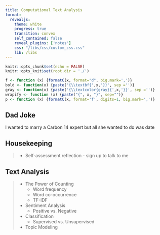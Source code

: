 ```yaml
---
title: Computational Text Analysis
format: 
  revealjs:
    theme: white
    progress: true
    transition: convex
    self_contained: false
    reveal_plugins: ['notes']
    css: "/libs/css/custom_css.css"
    lib: /libs
---
```


```r
knitr::opts_chunk$set(echo = FALSE)
knitr::opts_knit$set(root.dir = './')

f <- function (x) {formatC(x, format="d", big.mark=',')}
bold <- function(x) {paste('{\\textbf{',x,'}}', sep ='')}
gray <- function(x) {paste('{\\textcolor{gray}{',x,'}}', sep ='')}
wrapify <- function (x) {paste("{", x, "}", sep="")}
p <- function (x) {formatC(x, format='f', digits=1, big.mark=',')}
```

## Dad Joke

I wanted to marry a Carbon 14 expert but all she wanted to do was date

## Housekeeping

> - Self-assessment reflection - sign up to talk to me

## Text Analysis

> - The Power of Counting
>   - Word frequency
>   - Word co-occurrence
>   - TF-IDF
> - Sentiment Analysis
>   - Positive vs. Negative
> - Classification
>   - Supervised vs. Unsupervised
> - Topic Modeling